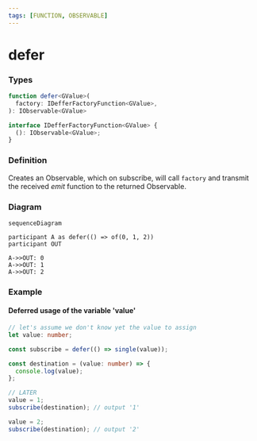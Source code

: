 ```yaml
---
tags: [FUNCTION, OBSERVABLE]
---
```


# defer

### Types

```ts
function defer<GValue>(
  factory: IDefferFactoryFunction<GValue>,
): IObservable<GValue>
```

```ts
interface IDefferFactoryFunction<GValue> {
  (): IObservable<GValue>;
}
```

### Definition

Creates an Observable, which on subscribe, will call `factory` and transmit the received
*emit* function to the returned Observable.

### Diagram

```mermaid
sequenceDiagram

participant A as defer(() => of(0, 1, 2))
participant OUT

A->>OUT: 0
A->>OUT: 1
A->>OUT: 2
```

### Example

#### Deferred usage of the variable 'value'

```ts
// let's assume we don't know yet the value to assign
let value: number;

const subscribe = defer(() => single(value));

const destination = (value: number) => {
  console.log(value);
};

// LATER
value = 1;
subscribe(destination); // output '1'

value = 2;
subscribe(destination); // output '2'
```




